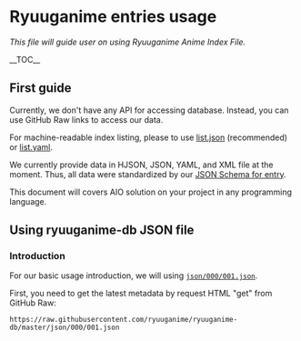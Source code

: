 = Ryuuganime entries usage =
''This file will guide user on using Ryuuganime Anime Index File.''

__TOC__

== First guide ==
Currently, we don't have any API for accessing database. Instead, you can use GitHub Raw links to access our data.

For machine-readable index listing, please to use [[list.json]] (recommended) or [[list.yaml]].

We currently provide data in HJSON, JSON, YAML, and XML file at the moment. Thus, all data were standardized by our [[schemas/entry.json|JSON Schema for entry]]. 

This document will covers AIO solution on your project in any programming language.

== Using ryuuganime-db JSON file ==
=== Introduction ===
For our basic usage introduction, we will using [[json/000/001.json|<code>json/000/001.json</code>]]. 

First, you need to get the latest metadata by request HTML "get" from GitHub Raw:
<pre>https://raw.githubusercontent.com/ryuuganime/ryuuganime-db/master/json/000/001.json</pre>

